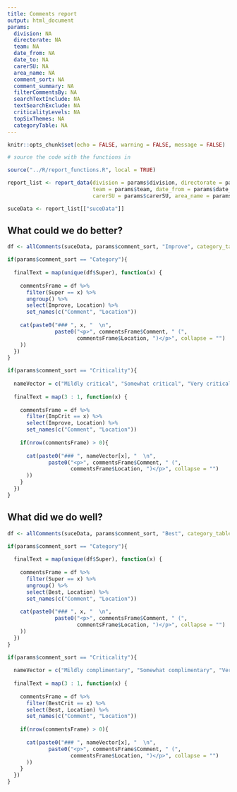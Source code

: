 ```yaml
---
title: Comments report
output: html_document
params:
  division: NA
  directorate: NA
  team: NA
  date_from: NA
  date_to: NA
  carerSU: NA
  area_name: NA
  comment_sort: NA
  comment_summary: NA
  filterCommentsBy: NA
  searchTextInclude: NA
  textSearchExclude: NA
  criticalityLevels: NA
  topSixThemes: NA
  categoryTable: NA
---
```


```r

knitr::opts_chunk$set(echo = FALSE, warning = FALSE, message = FALSE)

# source the code with the functions in

source("../R/report_functions.R", local = TRUE)

report_list <- report_data(division = params$division, directorate = params$directorate, 
                           team = params$team, date_from = params$date_from, date_to = params$date_to, 
                           carerSU = params$carerSU, area_name = params$area_name)

suceData <- report_list[["suceData"]]

```

## What could we do better?

```r

df <- allComments(suceData, params$comment_sort, "Improve", category_table = params$categoryTable)

if(params$comment_sort == "Category"){
  
  finalText = map(unique(df$Super), function(x) {
    
    commentsFrame = df %>% 
      filter(Super == x) %>% 
      ungroup() %>% 
      select(Improve, Location) %>% 
      set_names(c("Comment", "Location"))
    
    cat(paste0("### ", x, "  \n",
               paste0("<p>", commentsFrame$Comment, " (",
                      commentsFrame$Location, ")</p>", collapse = "")
    ))
  })
}

if(params$comment_sort == "Criticality"){
  
  nameVector = c("Mildly critical", "Somewhat critical", "Very critical")
  
  finalText = map(3 : 1, function(x) {
    
    commentsFrame = df %>% 
      filter(ImpCrit == x) %>% 
      select(Improve, Location) %>% 
      set_names(c("Comment", "Location"))
    
    if(nrow(commentsFrame) > 0){
      
      cat(paste0("### ", nameVector[x], "  \n",
             paste0("<p>", commentsFrame$Comment, " (",
                    commentsFrame$Location, ")</p>", collapse = "")
      ))
    }
  })
}

```

## What did we do well?

```r

df <- allComments(suceData, params$comment_sort, "Best", category_table = params$categoryTable)

if(params$comment_sort == "Category"){
  
  finalText = map(unique(df$Super), function(x) {
    
    commentsFrame = df %>% 
      filter(Super == x) %>% 
      ungroup() %>% 
      select(Best, Location) %>% 
      set_names(c("Comment", "Location"))
    
    cat(paste0("### ", x, "  \n",
               paste0("<p>", commentsFrame$Comment, " (",
                      commentsFrame$Location, ")</p>", collapse = "")
    ))
  })
}

if(params$comment_sort == "Criticality"){
  
  nameVector = c("Mildly complimentary", "Somewhat complimentary", "Very complimentary")
  
  finalText = map(3 : 1, function(x) {
    
    commentsFrame = df %>% 
      filter(BestCrit == x) %>% 
      select(Best, Location) %>% 
      set_names(c("Comment", "Location"))
    
    if(nrow(commentsFrame) > 0){
      
      cat(paste0("### ", nameVector[x], "  \n",
             paste0("<p>", commentsFrame$Comment, " (",
                    commentsFrame$Location, ")</p>", collapse = "")
      ))
    }
  })
}
```
